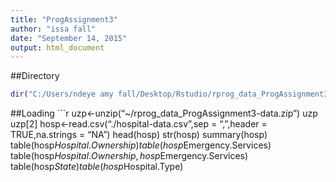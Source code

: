 ---
title: "ProgAssignment3"
author: "issa fall"
date: "September 14, 2015"
output: html_document
---
##Directory
```{r directory,echo=TRUE}
dir("C:/Users/ndeye amy fall/Desktop/Rstudio/rprog_data_ProgAssignment3-data.zip")
```
##Loading
```{r,echo=TRUE}
uzp<-unzip("~/rprog_data_ProgAssignment3-data.zip")
uzp
uzp[2]
hosp<-read.csv("./hospital-data.csv",sep = ",",header = TRUE,na.strings = "NA")
head(hosp)
str(hosp)
summary(hosp)
table(hosp$Hospital.Ownership)
table(hosp$Emergency.Services)
table(hosp$Hospital.Ownership,hosp$Emergency.Services)
table(hosp$State)
table(hosp$Hospital.Type)
